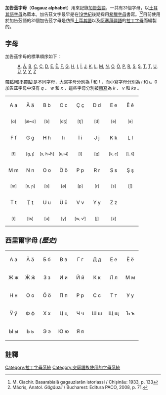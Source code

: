 {{Expand|time=2013-02-16T08:29:39+00:00 }}

'''加告茲字母'''（'''Gagauz alphabet'''）用來記錄[[加告茲語|加告茲語]]，一共有31個字母，以[[土耳其語字母|土耳其語字母]]為藍本。加告茲文字最早是在[[19世紀|19世紀]]後期採用[[希臘字母|希臘字母]]書寫。<ref name="ciachir">M. Ciachir. Basarabialâ gagauzlarân istoriassi / Chișinău: 1933, p. 133</ref><ref name="macris">Măcriș, Anatol. ''Găgăuzii'' / Bucharest: Editura PACO, 2008, p. 71.</ref>目前使用於加告茲語的31個加告茲字母是仿照[[土耳其語|土耳其語]]以及[[阿塞拜疆語|阿塞拜疆語]]的[[拉丁字母|拉丁字母]]而編製的。

== 字母 ==
加告茲字母的標準順序如下︰
:[[A|A]], [[Ä|Ä]], [[B|B]], [[C|C]], [[Ç|Ç]], [[D|D]], [[E|E]], [[Ê|Ê]], [[F|F]], [[G|G]], [[H|H]], [[帶點與不帶點I|I]], [[帶點與不帶點I|İ]], [[J|J]], [[K|K]], [[L|L]], [[M|M]], [[N|N]], [[O|O]], [[Ö|Ö]], [[P|P]], [[R|R]], [[S|S]], [[Ş|Ş]], [[T|T]], [[Ţ|Ţ]], [[U|U]], [[Ü|Ü]], [[V|V]], [[Y|Y]], [[Z|Z]]

[[帶點與不帶點I|帶點I]]和[[帶點與不帶點I|不帶點I]]是不同字母，大寫字母分別為 ''İ'' 和 ''I'' ，而小寫字母分別為 ''i'' 和 ''ı''。0
加告茲字母中沒有 ''q'' 、 ''w'' 和 ''x'' ，這些字母分別被[[轉寫|轉寫]]為 ''k'' 、 ''v'' 和 ''ks'' 。

{| style="font-size:1.4em; border-color:#000000; border-width:1px; border-style:solid; border-collapse:collapse; background-color:#F8F8EF"
| style="width:3em; text-align:center; padding: 3px;" | A a
| style="width:3em; text-align:center; padding: 3px;" | Ä ä
| style="width:3em; text-align:center; padding: 3px;" | B b
| style="width:3em; text-align:center; padding: 3px;" | C c
| style="width:3em; text-align:center; padding: 3px;" | Ç ç
| style="width:3em; text-align:center; padding: 3px;" | D d
| style="width:3em; text-align:center; padding: 3px;" | E e
| style="width:3em; text-align:center; padding: 3px;" | Ê ê
|-
| style="font-size:0.8em; width:1em; text-align:center; padding: 3px;" | [ɑ]
| style="font-size:0.8em; width:1em; text-align:center; padding: 3px;" | [æ~ɛ]
| style="font-size:0.8em; width:1em; text-align:center; padding: 3px;" | [b]
| style="font-size:0.8em; width:1em; text-align:center; padding: 3px;" | [dʒ]
| style="font-size:0.8em; width:1em; text-align:center; padding: 3px;" | [tʃ]
| style="font-size:0.8em; width:1em; text-align:center; padding: 3px;" | [d]
| style="font-size:0.8em; width:1em; text-align:center; padding: 3px;" | [e]
| style="font-size:0.8em; width:1em; text-align:center; padding: 3px;" | [ə]
|-
| style="width:3em; text-align:center; padding: 3px;" | F f
| style="width:3em; text-align:center; padding: 3px;" | G g
| style="width:3em; text-align:center; padding: 3px;" | H h
| style="width:3em; text-align:center; padding: 3px;" | I ı
| style="width:3em; text-align:center; padding: 3px;" | İ i
| style="width:3em; text-align:center; padding: 3px;" | J j
| style="width:3em; text-align:center; padding: 3px;" | K k
| style="width:3em; text-align:center; padding: 3px;" | L l
|-
| style="font-size:0.8em; width:1em; text-align:center; padding: 3px;" | [f]
| style="font-size:0.8em; width:1em; text-align:center; padding: 3px;" | [g, ɟ]
| style="font-size:0.8em; width:1em; text-align:center; padding: 3px;" | [x, h~ħ]
| style="font-size:0.8em; width:1em; text-align:center; padding: 3px;" | [ɯ~ɨ]
| style="font-size:0.8em; width:1em; text-align:center; padding: 3px;" | [i]
| style="font-size:0.8em; width:1em; text-align:center; padding: 3px;" | [ʒ]
| style="font-size:0.8em; width:1em; text-align:center; padding: 3px;" | [k, c]
| style="font-size:0.8em; width:1em; text-align:center; padding: 3px;" | [l, ʎ]
|-
| style="width:3em; text-align:center; padding: 3px;" | M m
| style="width:3em; text-align:center; padding: 3px;" | N n
| style="width:3em; text-align:center; padding: 3px;" | O o
| style="width:3em; text-align:center; padding: 3px;" | Ö ö
| style="width:3em; text-align:center; padding: 3px;" | P p
| style="width:3em; text-align:center; padding: 3px;" | R r
| style="width:3em; text-align:center; padding: 3px;" | S s
| style="width:3em; text-align:center; padding: 3px;" | Ş ş
|-
| style="font-size:0.8em; width:1em; text-align:center; padding: 3px;" | [m]
| style="font-size:0.8em; width:1em; text-align:center; padding: 3px;" | [n, ɲ]
| style="font-size:0.8em; width:1em; text-align:center; padding: 3px;" | [o]
| style="font-size:0.8em; width:1em; text-align:center; padding: 3px;" | [ø]
| style="font-size:0.8em; width:1em; text-align:center; padding: 3px;" | [p]
| style="font-size:0.8em; width:1em; text-align:center; padding: 3px;" | [r]
| style="font-size:0.8em; width:1em; text-align:center; padding: 3px;" | [s]
| style="font-size:0.8em; width:1em; text-align:center; padding: 3px;" | [ʃ]
|-
| style="width:3em; text-align:center; padding: 3px;" | T t
| style="width:3em; text-align:center; padding: 3px;" | Ţ ţ
| style="width:3em; text-align:center; padding: 3px;" | U u
| style="width:3em; text-align:center; padding: 3px;" | Ü ü
| style="width:3em; text-align:center; padding: 3px;" | V v
| style="width:3em; text-align:center; padding: 3px;" | Y y
| style="width:3em; text-align:center; padding: 3px;" | Z z
|
|-
| style="font-size:0.8em; width:1em; text-align:center; padding: 3px;" | [t]
| style="font-size:0.8em; width:1em; text-align:center; padding: 3px;" | [ts]
| style="font-size:0.8em; width:1em;; text-align:center; padding: 3px;" | [u]
| style="font-size:0.8em; width:1em; text-align:center; padding: 3px;" | [y]
| style="font-size:0.8em; width:1em; text-align:center; padding: 3px;" | [w, vʲ]
| style="font-size:0.8em; width:1em; text-align:center; padding: 3px;" | [j]
| style="font-size:0.8em; width:1em; text-align:center; padding: 3px;" | [z]
|
|}

==西里爾字母 ''(歷史)'' ==
{| style="font-size:1.4em; border-color:#000000; border-width:1px; border-style:solid; border-collapse:collapse; background-color:#F8F8EF"
| style="width:3em; text-align:center; padding: 3px;" | А а
| style="width:3em; text-align:center; padding: 3px;" | Ӓ ӓ
| style="width:3em; text-align:center; padding: 3px;" | Б б
| style="width:3em; text-align:center; padding: 3px;" | В в
| style="width:3em; text-align:center; padding: 3px;" | Г г
| style="width:3em; text-align:center; padding: 3px;" | Д д
| style="width:3em; text-align:center; padding: 3px;" | Е е
| style="width:3em; text-align:center; padding: 3px;" | Ё ё
|-
| style="width:3em; text-align:center; padding: 3px;" | Ж ж
| style="width:3em; text-align:center; padding: 3px;" | Ӂ ӂ
| style="width:3em; text-align:center; padding: 3px;" | З з
| style="width:3em; text-align:center; padding: 3px;" | И и
| style="width:3em; text-align:center; padding: 3px;" | Й й
| style="width:3em; text-align:center; padding: 3px;" | К к
| style="width:3em; text-align:center; padding: 3px;" | Л л
| style="width:3em; text-align:center; padding: 3px;" | М м
|-
| style="width:3em; text-align:center; padding: 3px;" | Н н
| style="width:3em; text-align:center; padding: 3px;" | О о
| style="width:3em; text-align:center; padding: 3px;" | Ӧ ӧ
| style="width:3em; text-align:center; padding: 3px;" | П п
| style="width:3em; text-align:center; padding: 3px;" | Р р
| style="width:3em; text-align:center; padding: 3px;" | С с
| style="width:3em; text-align:center; padding: 3px;" | Т т
| style="width:3em; text-align:center; padding: 3px;" | У у
|-
| style="width:3em; text-align:center; padding: 3px;" | Ӱ ӱ
| style="width:3em; text-align:center; padding: 3px;" | Ф ф
| style="width:3em; text-align:center; padding: 3px;" | Х х
| style="width:3em; text-align:center; padding: 3px;" | Ц ц
| style="width:3em; text-align:center; padding: 3px;" | Ч ч
| style="width:3em; text-align:center; padding: 3px;" | Ш ш
| style="width:3em; text-align:center; padding: 3px;" | Щ щ
| style="width:3em; text-align:center; padding: 3px;" | Ъ ъ
|-
| style="width:3em; text-align:center; padding: 3px;" | Ы ы
| style="width:3em; text-align:center; padding: 3px;" | Ь ь
| style="width:3em; text-align:center; padding: 3px;" | Э э
| style="width:3em; text-align:center; padding: 3px;" | Ю ю
| style="width:3em; text-align:center; padding: 3px;" | Я я
|
|
|
|}

==註釋==
{{reflist}}

[[Category:拉丁字母系統|Category:拉丁字母系統]]
[[Category:突厥語族使用的字母系統|Category:突厥語族使用的字母系統]]